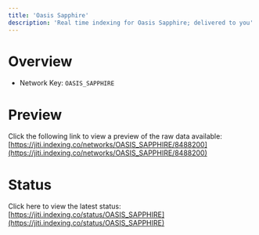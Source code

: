 ```yaml
---
title: 'Oasis Sapphire'
description: 'Real time indexing for Oasis Sapphire; delivered to you'
---
```


# Overview
- Network Key: `OASIS_SAPPHIRE`

# Preview
Click the following link to view a preview of the raw data available: [https://jiti.indexing.co/networks/OASIS_SAPPHIRE/8488200](https://jiti.indexing.co/networks/OASIS_SAPPHIRE/8488200)

# Status
Click here to view the latest status: [https://jiti.indexing.co/status/OASIS_SAPPHIRE](https://jiti.indexing.co/status/OASIS_SAPPHIRE)
